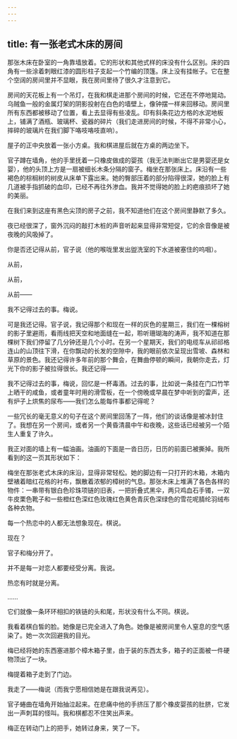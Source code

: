 ```yaml
---
---
---
```

title: 有一张老式木床的房间
---




那张木床在卧室的一角靠墙放着。它的形状和其他式样的床没有什么区别。床的四角有一些涂着刺眼红漆的圆形柱子支起一个竹编的顶篷。床上没有挂帐子。它在整个空阔的房间里并不显眼，我在房间里待了很久才注意到它。

房间的天花板上有一个吊灯，在我和棋走进那个房间的时候，它还在不停地晃动。乌贼鱼一般的金属灯架的阴影投射在白色的墙壁上，像钟摆一样来回移动。房间里所有东西都被移动了位置，看上去显得有些凌乱。印有斜条花边方格的水泥地板上，铺满了酒瓶、玻璃杯、瓷器的碎片（我们走进房间的时候，不得不非常小心，摔碎的玻璃片在我们脚下咯吱咯吱直响）。

屋子的正中央放着一张小方桌。我和棋进屋后就在方桌的两边坐下。

官子蹲在墙角，他的手里抚着一只橡皮做成的婴孩（我无法判断出它是男婴还是女婴），他的头顶上方是一扇被细长木条分隔的窗子。梅坐在那张床上。床沿有一些褐色的棕榈树的树皮从床单下露出来。她的臀部压着的部分陷得很深，她的脸上有几道被手指抓破的血印，已经不再往外渗血。我并不觉得她的脸上的疤痕损坏了她的美丽。

在我们来到这座有黑色尖顶的房子之前，我不知道他们在这个房间里静默了多久。

夜已经很深了，窗外沉闷的敲打木桩的声音听起来显得非常短促，它的余音像是被夜晚的风吸掉了。

你是否还记得从前，官子说（他的喉咙里发出盥洗室的下水道被塞住的呜咽）。

从前，

从前，

从前——

我不记得过去的事。梅说。

可是我还记得。官子说，我记得那个和现在一样的灰色的星期三，我们在一棵榕树的影子里避雨，看雨线把天空和地面缝在一起，聆听珊瑚海的涛声，我不知道在那棵树下我们停留了几分钟还是几个小时。在另一个星期天，我们的电缆车从祁祁格连山的山顶往下滑，在你飘动的长发的空隙中，我的眼前依次呈现出雪坡、森林和草原的景色。我还记得许多年前的那个舞会，在舞曲停顿的瞬间，我朝你走去，灯光下你的影子被拉得很长。我还记得——

我不记得过去的事，梅说，回忆是一杯毒酒。过去的事，比如说一条挂在门口竹竿上晒干的咸鱼，或者童年时用的滑雪板，在一个傍晚或早晨在梦中听到的雷声，还有炉子上烘焦的尿布——我们怎么能每件事都记得呢？

一些冗长的毫无意义的句子在这个房间里回荡了一阵，他们的谈话像是被冰封住了。我想在另一个房间，或者另一个黄昏清晨中午和夜晚，这些话已经被另一个陌生人重复了许久。

我正对面的墙上有一幅油画。油画的下面是一沓日历，日历的前面已被撕掉。我所看到的这一页其形状如下：



梅坐在那张老式木床的床沿，显得非常轻松。她的脚边有一只打开的木箱，木箱内壁裱着暗红花格的衬布，飘散着浓郁的樟树的气息。那张木床上堆满了各色各样的物件：一串带有银白色珍珠项链的旧表，一把折叠式黑伞，两只鸡血石手镯，一双牛皮栗色靴子和一些橙红色深红色玫瑰红色黄色青灰色深绿色的雪花呢腈纶羽绒布各种衣物。

每一个热恋中的人都无法想象现在。棋说。

现在？

官子和梅分开了。

并不是每一对恋人都要经受分离。我说。

热恋有时就是分离。

……

它们就像一条环环相扣的铁链的头和尾，形状没有什么不同。棋说。

我看着棋白皙的脸。她像是已完全进入了角色。她像是被房间里令人窒息的空气感染了。她一次次回避我的目光。

梅已经将她的东西塞进那个樟木箱子里，由于装的东西太多，箱子的正面被一件硬物顶出了一块。

梅提着箱子走到了门边。

我走了——梅说（而我宁愿相信她是在跟我说再见）。

官子蜷曲在墙角开始抽泣起来。在悲痛中他的手挤压了那个橡皮婴孩的肚脐，它发出一声刺耳的怪叫。我和棋都忍不住笑出声来。

梅正在转动门上的把手，她转过身来，笑了一下。